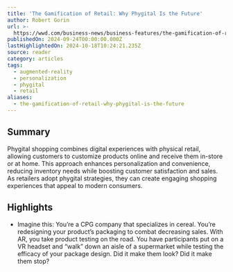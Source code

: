 ```yaml
---
title: 'The Gamification of Retail: Why Phygital Is the Future'
author: Robert Gorin
url: >-
  https://wwd.com/business-news/business-features/the-gamification-of-retail-1236640162/?utm_source=futureplus.beehiiv.com&utm_medium=newsletter&utm_campaign=future-fridays-issue31&_bhlid=9f322c6e39d60648f2b391ab57df40274e18e658
publishedOn: 2024-09-24T00:00:00.000Z
lastHighlightedOn: 2024-10-18T10:24:21.235Z
source: reader
category: articles
tags:
  - augmented-reality
  - personalization
  - phygital
  - retail
aliases:
  - the-gamification-of-retail-why-phygital-is-the-future
---
```

## Summary

Phygital shopping combines digital experiences with physical retail, allowing customers to customize products online and receive them in-store or at home. This approach enhances personalization and convenience, reducing inventory needs while boosting customer satisfaction and sales. As retailers adopt phygital strategies, they can create engaging shopping experiences that appeal to modern consumers.

## Highlights
- Imagine this: You’re a CPG company that specializes in cereal. You’re redesigning your product’s packaging to combat decreasing sales. With AR, you take product testing on the road. You have participants put on a VR headset and “walk” down an aisle of a supermarket while testing the efficacy of your package design. Did it make them look? Did it make them stop?
